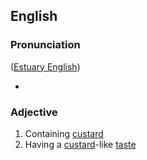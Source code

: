 ==English==

===Pronunciation===
([[w:Estuary English|Estuary English]]) {{IPA|/ˈkʌstədiː/}}
* {{homophones|custody}}
{{rfp}}

===Adjective===
{{en-adj}}

# Containing [[custard]]
# Having a [[custard]]-like [[taste]]